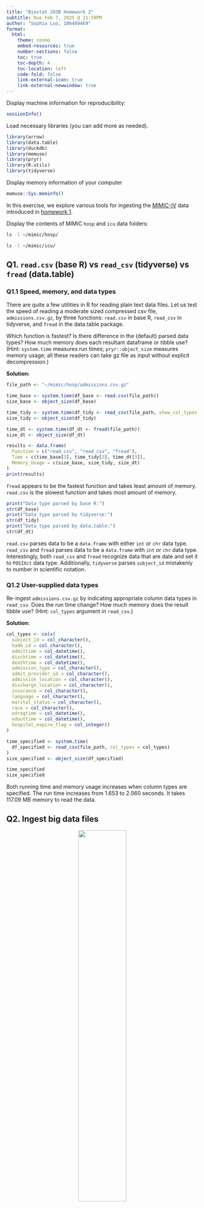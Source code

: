 ```yaml
---
title: "Biostat 203B Homework 2"
subtitle: Due Feb 7, 2025 @ 11:59PM
author: "Sophia Luo, 106409469"
format:
  html:
    theme: cosmo
    embed-resources: true
    number-sections: false
    toc: true
    toc-depth: 4
    toc-location: left
    code-fold: false
    link-external-icon: true
    link-external-newwindow: true
---
```


Display machine information for reproducibility:
```r
sessionInfo()
```

Load necessary libraries (you can add more as needed).
```r
library(arrow)
library(data.table)
library(duckdb)
library(memuse)
library(pryr)
library(R.utils)
library(tidyverse)
```

Display memory information of your computer
```r
memuse::Sys.meminfo()
```

In this exercise, we explore various tools for ingesting the [MIMIC-IV](https://physionet.org/content/mimiciv/3.1/) data introduced in [homework 1](https://ucla-biostat-203b.github.io/2025winter/hw/hw1/hw1.html).

Display the contents of MIMIC `hosp` and `icu` data folders:

```bash
ls -l ~/mimic/hosp/
```

```bash
ls -l ~/mimic/icu/
```

## Q1. `read.csv` (base R) vs `read_csv` (tidyverse) vs `fread` (data.table)

### Q1.1 Speed, memory, and data types

There are quite a few utilities in R for reading plain text data files. Let us test the speed of reading a moderate sized compressed csv file, `admissions.csv.gz`, by three functions: `read.csv` in base R, `read_csv` in tidyverse, and `fread` in the data.table package.

Which function is fastest? Is there difference in the (default) parsed data types? How much memory does each resultant dataframe or tibble use? (Hint: `system.time` measures run times; `pryr::object_size` measures memory usage; all these readers can take gz file as input without explicit decompression.) 

**Solution:**

```r
file_path <- "~/mimic/hosp/admissions.csv.gz"

time_base <- system.time(df_base <- read.csv(file_path))
size_base <- object_size(df_base)

time_tidy <- system.time(df_tidy <- read_csv(file_path, show_col_types = FALSE))
size_tidy <- object_size(df_tidy)

time_dt <- system.time(df_dt <- fread(file_path))
size_dt <- object_size(df_dt)
```

```r
results <- data.frame(
  Function = c("read.csv", "read_csv", "fread"),
  Time = c(time_base[3], time_tidy[3], time_dt[3]),
  Memory_Usage = c(size_base, size_tidy, size_dt)
)
print(results)
```

`fread` appears to be the fastest function and takes least amount of memory. 
`read.csv` is the slowest function and takes most amount of memory.

```r
print("Data type parsed by base R:")
str(df_base)
print("Data type parsed by tidyverse:")
str(df_tidy)
print("Data type parsed by data.table:")
str(df_dt)
```

`read.csv` parses data to be a `data.frame` with either `int` or `chr` data type.
`read_csv` and `fread` parses data to be a `data.frame` with `int` or `chr` data type. 
Interestingly, both `read_csv` and `fread` recognize data that are date and set it to `POSIXct` data type.
Additionally, `tidyverse` parses `subject_id` mistakenly to number in scientific notation.


### Q1.2 User-supplied data types

Re-ingest `admissions.csv.gz` by indicating appropriate column data types in `read_csv`. Does the run time change? How much memory does the result tibble use? (Hint: `col_types` argument in `read_csv`.)

**Solution:**

```r
col_types <- cols(
  subject_id = col_character(),         
  hadm_id = col_character(),            
  admittime = col_datetime(),           
  dischtime = col_datetime(),           
  deathtime = col_datetime(),         
  admission_type = col_character(),     
  admit_provider_id = col_character(),  
  admission_location = col_character(), 
  discharge_location = col_character(), 
  insurance = col_character(),          
  language = col_character(),           
  marital_status = col_character(),     
  race = col_character(),               
  edregtime = col_datetime(),           
  edouttime = col_datetime(),           
  hospital_expire_flag = col_integer()  
)

time_specified <- system.time(
  df_specified <- read_csv(file_path, col_types = col_types)
)
size_specified <- object_size(df_specified)

time_specified
size_specified
```

Both running time and memory usage increases when column types are specified.
The run time increases from 1.653 to 2.060 seconds. It takes 117.09 MB memory to read the data.

## Q2. Ingest big data files

<p align="center">
  <img src="./bigfile.png" width="50%">
</p>

Let us focus on a bigger file, `labevents.csv.gz`, which is about 130x bigger than `admissions.csv.gz`.
```bash
ls -l ~/mimic/hosp/labevents.csv.gz
```
Display the first 10 lines of this file.
```bash
zcat < ~/mimic/hosp/labevents.csv.gz | head -10
```

### Q2.1 Ingest `labevents.csv.gz` by `read_csv`

<p align="center">
  <img src="./readr_logo.png" width="20%">
</p>

Try to ingest `labevents.csv.gz` using `read_csv`. What happens? If it takes more than 3 minutes on your computer, then abort the program and report your findings. 

```r
file_path <- "~/mimic/hosp/labevents.csv.gz"
```

Note: `eval=FALSE` is set to avoid program crashing during rendering.
```r
system.time(labevents <- read_csv(file_path))
```

My RStudio program crashed before reaching 3 minutes. This is because the file size is so big that it exceeds the memory of my laptop to process it.

### Q2.2 Ingest selected columns of `labevents.csv.gz` by `read_csv`

Try to ingest only columns `subject_id`, `itemid`, `charttime`, and `valuenum` in `labevents.csv.gz` using `read_csv`.  Does this solve the ingestion issue? (Hint: `col_select` argument in `read_csv`.)

Note: `eval=FALSE` is set to avoid program crashing during rendering.
```r
labevent_selected_cols <- read_csv(file_path, col_select=c("subject_id","itemid",
                            "charttime","valuenum"))
```

My RStudio program crashed again. Even after selecting specific columns, the program still needs to process large size file and it crashes after exceeding maximum memory of my laptop.

### Q2.3 Ingest a subset of `labevents.csv.gz`

<p align="center">
  <img src="./linux_logo.png" width="20%">
</p>

Our first strategy to handle this big data file is to make a subset of the `labevents` data.  Read the [MIMIC documentation](https://mimic.mit.edu/docs/iv/modules/hosp/labevents/) for the content in data file `labevents.csv`.

In later exercises, we will only be interested in the following lab items: creatinine (50912), potassium (50971), sodium (50983), chloride (50902), bicarbonate (50882), hematocrit (51221), white blood cell count (51301), and glucose (50931) and the following columns: `subject_id`, `itemid`, `charttime`, `valuenum`. Write a Bash command to extract these columns and rows from `labevents.csv.gz` and save the result to a new file `labevents_filtered.csv.gz` in the current working directory. (Hint: Use `zcat <` to pipe the output of `labevents.csv.gz` to `awk` and then to `gzip` to compress the output. Do **not** put `labevents_filtered.csv.gz` in Git! To save render time, you can put `#| eval: false` at the beginning of this code chunk. TA will change it to `#| eval: true` before rendering your qmd file.)

Display the first 10 lines of the new file `labevents_filtered.csv.gz`. How many lines are in this new file, excluding the header? How long does it take `read_csv` to ingest `labevents_filtered.csv.gz`?

**Solution:**

```bash
#| eval: false
zcat < ~/mimic/hosp/labevents.csv.gz | 
awk -F',' 'NR==1 || $5 ~ /50912|50971|50983|50902|50882|51221|51301|50931/' |
cut -d',' -f2,5,7,10 |
gzip > ~/mimic/hosp/labevents_filtered.csv.gz
```

Display the first 10 lines of the new file:
```bash
zcat ~/mimic/hosp/labevents_filtered.csv.gz | head -10
```

Count the number of lines in the new file, excluding the header:
```bash
zcat ~/mimic/hosp/labevents_filtered.csv.gz |
tail -n +2| 
wc -l
```

Time for `read_csv` to ingest filtered file:
```r
file_path <- "~/mimic/hosp/labevents_filtered.csv.gz"

system.time(labevents <- read_csv(file_path, show_col_types = FALSE))
```
It took about 21 seconds for `read_csv` to ingest the filtered file.

### Q2.4 Ingest `labevents.csv` by Apache Arrow

<p align="center">
  <img src="./arrow_logo.png" width="30%">
</p>

Our second strategy is to use [Apache Arrow](https://arrow.apache.org/) for larger-than-memory data analytics. Unfortunately Arrow does not work with gz files directly. First decompress `labevents.csv.gz` to `labevents.csv` and put it in the current working directory (do not add it in git!). To save render time, put `#| eval: false` at the beginning of this code chunk. TA will change it to `#| eval: true` when rendering your qmd file.

Then use [`arrow::open_dataset`](https://arrow.apache.org/docs/r/reference/open_dataset.html) to ingest `labevents.csv`, select columns, and filter `itemid` as in Q2.3. How long does the ingest+select+filter process take? Display the number of rows and the first 10 rows of the result tibble, and make sure they match those in Q2.3. (Hint: use `dplyr` verbs for selecting columns and filtering rows.)

Write a few sentences to explain what is Apache Arrow. Imagine you want to explain it to a layman in an elevator. 

**Solution:**

```bash
#| eval: false
gunzip -c ~/mimic/hosp/labevents.csv.gz > ./labevents.csv
```
```r
system.time({
  labevents <- open_dataset("labevents.csv", format = "csv")

  labevents_arrow <- labevents |>
    select(subject_id, itemid, charttime, valuenum) |>
    filter(itemid %in% c(50912, 50971, 50983, 50902, 50882, 51221, 51301, 50931)) |>
    collect()
})
```

It takes 43 seconds to ingest, select, and filter content in `labevents.csv`.

Display the number of rows:
```r
nrow(labevents_arrow)
```

Display first 10 rows of the result tibble:
```r
head(labevents_arrow, 10)
```
The number of lines and the first 10 rows of the result tibble matches those in Q2.3

Apache Arrow is a lightning-fast data processing framework that allows efficient handling of large datasets without loading everything into memory. It does this by using a columnar in-memory format, which makes operations like filtering and selecting data extremely fast. 
Think of it as a highway for data—allowing seamless, high-speed movement between different tools like R, Python, and databases. Instead of copying data between systems (which slows things down), Arrow lets them share the same memory, making everything much more efficient.

### Q2.5 Compress `labevents.csv` to Parquet format and ingest/select/filter

<p align="center">
  <img src="./parquet_logo.png" width="30%">
</p>

Re-write the csv file `labevents.csv` in the binary Parquet format (Hint: [`arrow::write_dataset`](https://arrow.apache.org/docs/r/reference/write_dataset.html).) How large is the Parquet file(s)? How long does the ingest+select+filter process of the Parquet file(s) take? Display the number of rows and the first 10 rows of the result tibble and make sure they match those in Q2.3. (Hint: use `dplyr` verbs for selecting columns and filtering rows.)

Write a few sentences to explain what is the Parquet format. Imagine you want to explain it to a layman in an elevator.

### Q2.6 DuckDB

<p align="center">
  <img src="./duckdb_logo.png" width="20%">
</p>

Ingest the Parquet file, convert it to a DuckDB table by [`arrow::to_duckdb`](https://arrow.apache.org/docs/r/reference/to_duckdb.html), select columns, and filter rows as in Q2.5. How long does the ingest+convert+select+filter process take? Display the number of rows and the first 10 rows of the result tibble and make sure they match those in Q2.3. (Hint: use `dplyr` verbs for selecting columns and filtering rows.)

Write a few sentences to explain what is DuckDB. Imagine you want to explain it to a layman in an elevator.

## Q3. Ingest and filter `chartevents.csv.gz`

[`chartevents.csv.gz`](https://mimic.mit.edu/docs/iv/modules/icu/chartevents/) contains all the charted data available for a patient. During their ICU stay, the primary repository of a patient’s information is their electronic chart. The `itemid` variable indicates a single measurement type in the database. The `value` variable is the value measured for `itemid`. The first 10 lines of `chartevents.csv.gz` are
```bash
zcat < ~/mimic/icu/chartevents.csv.gz | head -10
```
How many rows? 433 millions.
```bash
#| eval: false
zcat < ~/mimic/icu/chartevents.csv.gz | tail -n +2 | wc -l
```
[`d_items.csv.gz`](https://mimic.mit.edu/docs/iv/modules/icu/d_items/) is the dictionary for the `itemid` in `chartevents.csv.gz`.
```bash
zcat < ~/mimic/icu/d_items.csv.gz | head -10
```
In later exercises, we are interested in the vitals for ICU patients: heart rate (220045), mean non-invasive blood pressure (220181), systolic non-invasive blood pressure (220179), body temperature in Fahrenheit (223761), and respiratory rate (220210). Retrieve a subset of `chartevents.csv.gz` only containing these items, using the favorite method you learnt in Q2. 

Document the steps and show code. Display the number of rows and the first 10 rows of the result tibble.


